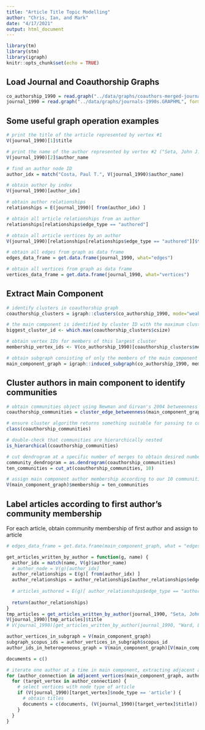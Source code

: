 ```yaml
---
title: "Article Title Topic Modelling"
author: "Chris, Ian, and Mark"
date: "4/17/2021"
output: html_document
---
```


```r
library(tm)
library(stm)
library(igraph)
knitr::opts_chunk$set(echo = TRUE)
```

## Load Journal and Coauthorship Graphs

```r
co_authorship_1990 = read.graph("../data/graphs/coauthors-merged-journals-1990s.GRAPHML", format = "graphml")
journal_1990 = read.graph("../data/graphs/journals-1990s.GRAPHML", format = "graphml")
```

## Some useful graph operation examples

```r
# print the title of the article represented by vertex #1
V(journal_1990)[1]$title

# print the name of the author represented by vertex #2 ("Seta, John J.")
V(journal_1990)[2]$author_name

# find an author node ID
author_idx = match("Costa, Paul T.", V(journal_1990)$author_name)

# obtain author by index
V(journal_1990)[author_idx]

# obtain author relationships
relationships = E(journal_1990)[ from(author_idx) ]

# obtain all article relationships from an author
relationships[relationships$edge_type == "authored"]

# obtain all article vertices by an author
V(journal_1990)[relationships[relationships$edge_type == "authored"]]$title

# obtain all edges from graph as data frame
edges_data_frame = get.data.frame(journal_1990, what="edges")

# obtain all vertices from graph as data frame
vertices_data_frame = get.data.frame(journal_1990, what="vertices")
```

## Extract Main Component

```r
# identify clusters in coauthorship graph
coauthorship_clusters = igraph::clusters(co_authorship_1990, mode="weak")

# the main component is identified by cluster ID with the maximum cluster size
biggest_cluster_id <- which.max(coauthorship_clusters$csize)

# obtain vertex IDs for members of this largest cluster
membership_vertex_ids <- V(co_authorship_1990)[coauthorship_clusters$membership == biggest_cluster_id]

# obtain subgraph consisting of only the members of the main component
main_component_graph = igraph::induced_subgraph(co_authorship_1990, membership_vertex_ids)
```

## Cluster authors in main component to identify communities

```r
# obtain communities object using Newman and Girvan's 2004 betweenness clustering approach
coauthorship_communities = cluster_edge_betweenness(main_component_graph)

# ensure cluster algorithm returns something suitable for passing to communities()
class(coauthorship_communities)

# double-check that communities are hierarchically nested
is_hierarchical(coauthorship_communities)

# cut dendrogram at a specific number of merges to obtain desired number of communities
community_dendrogram = as.dendrogram(coauthorship_communities)
ten_communities = cut_at(coauthorship_communities, 10)

# assign main component author membership according to our 10 communities
V(main_component_graph)$membership = ten_communities
```

## Label articles according to first author's community membership

For each article, obtain community membership of first author and assign to article

```r
# edges_data_frame = get.data.frame(main_component_graph, what = "edges")

get_articles_written_by_author = function(g, name) {
  author_idx = match(name, V(g)$author_name)
  # author_node = V(g)[author_idx]
  author_relationships = E(g)[ from(author_idx) ]
  author_relationships = author_relationships[author_relationships$edge_type == "authored"]
  
  # articles_authored = E(g)[ author_relationships$edge_type == "authored" ]
  
  return(author_relationships)
}
tmp_articles = get_articles_written_by_author(journal_1990, "Seta, John J.")
V(journal_1990)[tmp_articles]$title
# V(journal_1990)[get_articles_written_by_author(journal_1990, "Ward, Lynn")]$title
```


```r
author_vertices_in_subgraph = V(main_component_graph)
subgraph_scopus_ids = author_vertices_in_subgraph$scopus_id
author_ids_in_heterogeneous_graph = V(main_component_graph)[V(main_component_graph)$scopus_id %in% subgraph_scopus_ids]

documents = c()

# iterate one author at a time in main component, extracting adjacent authors and articles
for (author_connection in adjacent_vertices(main_component_graph, author_ids_in_heterogeneous_graph)) {
  for (target_vertex in author_connection) {
    # select vertices with node type of article
    if (V(journal_1990)[target_vertex]$node_type == 'article') {
      # obtain titles
      documents = c(documents, (V(journal_1990)[target_vertex]$title))
    }
  }
}

```

